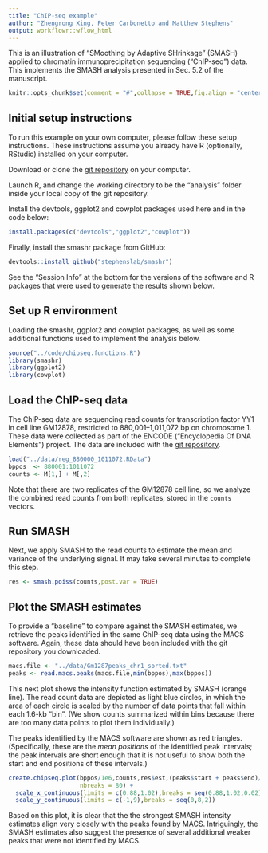 ```yaml
---
title: "ChIP-seq example"
author: "Zhengrong Xing, Peter Carbonetto and Matthew Stephens"
output: workflowr::wflow_html
---
```


This is an illustration of "SMoothing by Adaptive SHrinkage" (SMASH)
applied to chromatin immunoprecipitation sequencing ("ChIP-seq")
data. This implements the SMASH analysis presented in Sec. 5.2 of the
manuscript.

```r
knitr::opts_chunk$set(comment = "#",collapse = TRUE,fig.align = "center")
```

Initial setup instructions
--------------------------

To run this example on your own computer, please follow these setup
instructions. These instructions assume you already have R (optionally,
RStudio) installed on your computer.

Download or clone the [git repository][smash-github] on your computer.

Launch R, and change the working directory to be the "analysis" folder
inside your local copy of the git repository.

Install the devtools, ggplot2 and cowplot packages used here and in
the code below:

```r
install.packages(c("devtools","ggplot2","cowplot"))
```

Finally, install the smashr package from GitHub:

```r
devtools::install_github("stephenslab/smashr")
```

See the "Session Info" at the bottom for the versions of the software
and R packages that were used to generate the results shown below.

Set up R environment
--------------------

Loading the smashr, ggplot2 and cowplot packages, as well as some
additional functions used to implement the analysis below.

```r
source("../code/chipseq.functions.R")
library(smashr)
library(ggplot2)
library(cowplot)
```

Load the ChIP-seq data
----------------------

The ChIP-seq data are sequencing read counts for transcription factor
YY1 in cell line GM12878, restricted to 880,001--1,011,072 bp on
chromosome 1. These data were collected as part of the ENCODE
("Encyclopedia Of DNA Elements") project. The data are included with
the [git repository][smash-github].

```r
load("../data/reg_880000_1011072.RData")
bppos  <- 880001:1011072
counts <- M[1,] + M[,2]
```

Note that there are two replicates of the GM12878 cell line, so we
analyze the combined read counts from both replicates, stored in the
`counts` vectors.

Run SMASH
---------

Next, we apply SMASH to the read counts to estimate the mean and
variance of the underlying signal. It may take several minutes to
complete this step.

```r
res <- smash.poiss(counts,post.var = TRUE)
```

Plot the SMASH estimates
------------------------

To provide a "baseline" to compare against the SMASH estimates, we
retrieve the peaks identified in the same ChIP-seq data using the MACS
software. Again, these data should have been included with the git
repository you downloaded.

```r
macs.file <- "../data/Gm1287peaks_chr1_sorted.txt"
peaks <- read.macs.peaks(macs.file,min(bppos),max(bppos))
```

This next plot shows the intensity function estimated by SMASH (orange
line). The read count data are depicted as light blue circles, in
which the area of each circle is scaled by the number of data points
that fall within each 1.6-kb "bin". (We show counts summarized within
bins because there are too many data points to plot them
individually.)

The peaks identified by the MACS software are shown as red
triangles. (Specifically, these are the *mean positions* of the
identified peak intervals; the peak intervals are short enough that it
is not useful to show both the start and end positions of these
intervals.)

```r
create.chipseq.plot(bppos/1e6,counts,res$est,(peaks$start + peaks$end)/2e6,
                    nbreaks = 80) +
  scale_x_continuous(limits = c(0.88,1.02),breaks = seq(0.88,1.02,0.02)) +
  scale_y_continuous(limits = c(-1,9),breaks = seq(0,8,2))
```

Based on this plot, it is clear that the the strongest SMASH intensity
estimates align very closely with the peaks found by MACS. Intriguingly,
the SMASH estimates also suggest the presence of several additional
weaker peaks that were not identified by MACS.

[smash-github]: https://github.com/stephenslab/smash-paper
